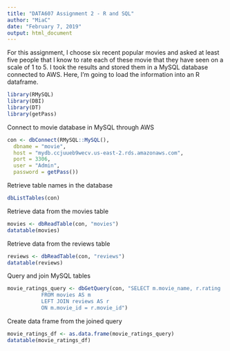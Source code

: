 ---
title: "DATA607 Assignment 2 - R and SQL"
author: "MiaC"
date: "February 7, 2019"
output: html_document
---

For this assignment, I choose six recent popular movies and asked at least five people that I know to rate each of these movie that they have seen on a scale of 1 to 5. I took the results and stored them in a MySQL database connected to AWS. Here, I'm going to load the information into an R dataframe.

```{r message = FALSE}
library(RMySQL)
library(DBI)
library(DT)
library(getPass)
```

Connect to movie database in MySQL through AWS
```{r}
con <- dbConnect(RMySQL::MySQL(), 
  dbname = "movie",
  host = "mydb.ccjuueb9wecv.us-east-2.rds.amazonaws.com",
  port = 3306,
  user = "Admin", 
  password = getPass())
```

Retrieve table names in the database
```{r}
dbListTables(con)
```

Retrieve data from the movies table
```{r}
movies <- dbReadTable(con, "movies")
datatable(movies)
```

Retrieve data from the reviews table
```{r}
reviews <- dbReadTable(con, "reviews")
datatable(reviews)
```

Query and join MySQL tables
```{r}
movie_ratings_query <- dbGetQuery(con, "SELECT m.movie_name, r.rating 
           FROM movies AS m
           LEFT JOIN reviews AS r
           ON m.movie_id = r.movie_id")
```

Create data frame from the joined query
```{r}
movie_ratings_df <- as.data.frame(movie_ratings_query)
datatable(movie_ratings_df)
```

